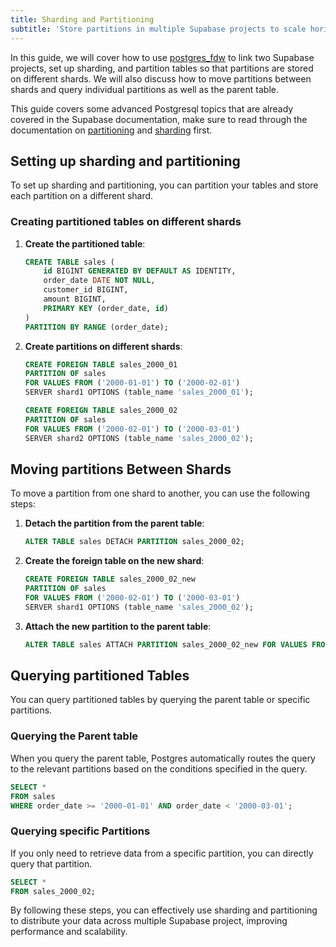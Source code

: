 ```yaml
---
title: Sharding and Partitioning
subtitle: 'Store partitions in multiple Supabase projects to scale horizontally'
---
```


In this guide, we will cover how to use [postgres_fdw](/docs/guides/database/extensions/postgres_fdw) to link two Supabase projects, set up sharding, and partition tables so that partitions are stored on different shards. We will also discuss how to move partitions between shards and query individual partitions as well as the parent table.

This guide covers some advanced Postgresql topics that are already covered in the Supabase documentation, make sure to read through the documentation on [partitioning](/docs/guides/database/partitions) and [sharding](docs/guides/database/sharding) first.

## Setting up sharding and partitioning

To set up sharding and partitioning, you can partition your tables and store each partition on a different shard.

### Creating partitioned tables on different shards

1. **Create the partitioned table**:

   ```sql
   CREATE TABLE sales (
       id BIGINT GENERATED BY DEFAULT AS IDENTITY,
       order_date DATE NOT NULL,
       customer_id BIGINT,
       amount BIGINT,
       PRIMARY KEY (order_date, id)
   )
   PARTITION BY RANGE (order_date);
   ```

2. **Create partitions on different shards**:

   ```sql
   CREATE FOREIGN TABLE sales_2000_01
   PARTITION OF sales
   FOR VALUES FROM ('2000-01-01') TO ('2000-02-01')
   SERVER shard1 OPTIONS (table_name 'sales_2000_01');

   CREATE FOREIGN TABLE sales_2000_02
   PARTITION OF sales
   FOR VALUES FROM ('2000-02-01') TO ('2000-03-01')
   SERVER shard2 OPTIONS (table_name 'sales_2000_02');
   ```

## Moving partitions Between Shards

To move a partition from one shard to another, you can use the following steps:

1. **Detach the partition from the parent table**:

   ```sql
   ALTER TABLE sales DETACH PARTITION sales_2000_02;
   ```

2. **Create the foreign table on the new shard**:

   ```sql
   CREATE FOREIGN TABLE sales_2000_02_new
   PARTITION OF sales
   FOR VALUES FROM ('2000-02-01') TO ('2000-03-01')
   SERVER shard1 OPTIONS (table_name 'sales_2000_02');
   ```

3. **Attach the new partition to the parent table**:

   ```sql
   ALTER TABLE sales ATTACH PARTITION sales_2000_02_new FOR VALUES FROM ('2000-02-01') TO ('2000-03-01');
   ```

## Querying partitioned Tables

You can query partitioned tables by querying the parent table or specific partitions.

### Querying the Parent table

When you query the parent table, Postgres automatically routes the query to the relevant partitions based on the conditions specified in the query.

```sql
SELECT *
FROM sales
WHERE order_date >= '2000-01-01' AND order_date < '2000-03-01';
```

### Querying specific Partitions

If you only need to retrieve data from a specific partition, you can directly query that partition.

```sql
SELECT *
FROM sales_2000_02;
```

By following these steps, you can effectively use sharding and partitioning to distribute your data across multiple Supabase project, improving performance and scalability.

